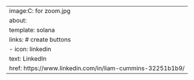 ---
image:C: \Users\liamc\Downloads\images for zoom.jpg
about:
  template: solana
  links: # create buttons
    - icon: linkedin 
      text: LinkedIn
      href: https://www.linkedin.com/in/liam-cummins-32251b1b9/
---